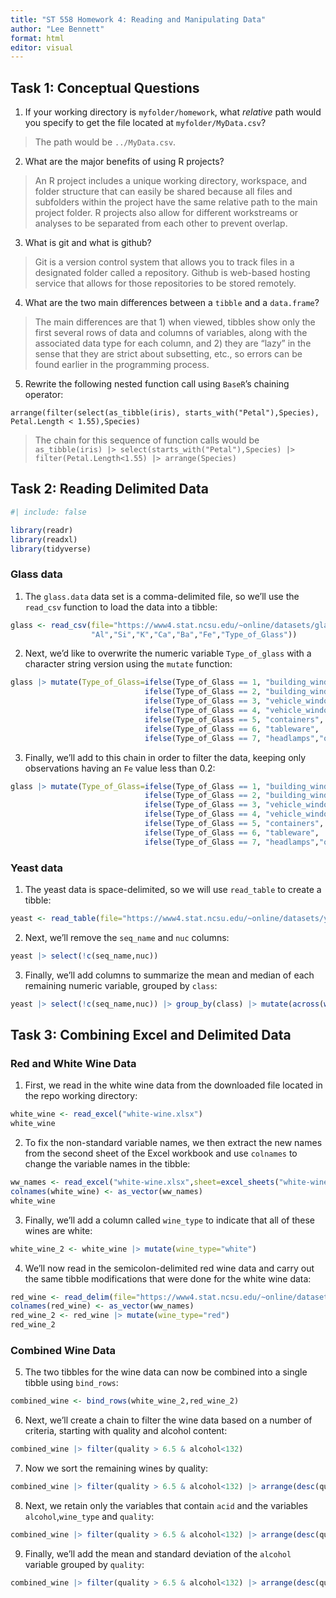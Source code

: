 ```yaml
---
title: "ST 558 Homework 4: Reading and Manipulating Data"
author: "Lee Bennett"
format: html
editor: visual
---
```


## Task 1: Conceptual Questions

1.  If your working directory is `myfolder/homework`, what *relative* path would you specify to get the file located at `myfolder/MyData.csv`?

> The path would be `../MyData.csv`.

2.  What are the major benefits of using R projects?

> An R project includes a unique working directory, workspace, and folder structure that can easily be shared because all files and subfolders within the project have the same relative path to the main project folder. R projects also allow for different workstreams or analyses to be separated from each other to prevent overlap.

3.  What is git and what is github?

> Git is a version control system that allows you to track files in a designated folder called a repository. Github  is web-based hosting service that allows for those repositories to be stored remotely.

4.  What are the two main differences between a `tibble` and a `data.frame`?

> The main differences are that 1) when viewed, tibbles show only the first several rows of data and columns of variables, along with the associated data type for each column, and 2) they are "lazy" in the sense that they are strict about subsetting, etc., so errors can be found earlier in the programming process.

5.  Rewrite the following nested function call using `BaseR`'s chaining operator:

`arrange(filter(select(as_tibble(iris), starts_with("Petal"),Species),                Petal.Length < 1.55),Species)`

> The chain for this sequence of function calls would be `as_tibble(iris) |> select(starts_with("Petal"),Species) |> filter(Petal.Length<1.55) |> arrange(Species)`

## Task 2: Reading Delimited Data


```r
#| include: false

library(readr)
library(readxl)
library(tidyverse)
```
### Glass data

1.  The `glass.data` data set is a comma-delimited file, so we'll use the `read_csv` function to load the data into a tibble:

```r
glass <- read_csv(file="https://www4.stat.ncsu.edu/~online/datasets/glass.data",col_names=c("id","RI","Na","Mg",
                  "Al","Si","K","Ca","Ba","Fe","Type_of_Glass"))
```

2.  Next, we'd like to overwrite the numeric variable `Type_of_glass` with a character string version using the `mutate` function: 

```r
glass |> mutate(Type_of_Glass=ifelse(Type_of_Glass == 1, "building_windows_float_processed",
                              ifelse(Type_of_Glass == 2, "building_windows_non_float_processed",
                              ifelse(Type_of_Glass == 3, "vehicle_windows_float processed",
                              ifelse(Type_of_Glass == 4, "vehicle_windows_non_float_processed",
                              ifelse(Type_of_Glass == 5, "containers",
                              ifelse(Type_of_Glass == 6, "tableware",
                              ifelse(Type_of_Glass == 7, "headlamps","other"))))))))

```

3.  Finally, we'll add to this chain in order to filter the data, keeping only observations having an `Fe` value less than 0.2:

```r
glass |> mutate(Type_of_Glass=ifelse(Type_of_Glass == 1, "building_windows_float_processed",
                              ifelse(Type_of_Glass == 2, "building_windows_non_float_processed",
                              ifelse(Type_of_Glass == 3, "vehicle_windows_float processed",
                              ifelse(Type_of_Glass == 4, "vehicle_windows_non_float_processed",
                              ifelse(Type_of_Glass == 5, "containers",
                              ifelse(Type_of_Glass == 6, "tableware",
                              ifelse(Type_of_Glass == 7, "headlamps","other")))))))) |> filter(Fe<0.2)
```

### Yeast data

1.  The yeast data is space-delimited, so we will use `read_table` to create a tibble:

```r
yeast <- read_table(file="https://www4.stat.ncsu.edu/~online/datasets/yeast.data",col_names=c("seq_name","mcg","gvh","alm","mit","erl","pox","vac","nuc","class"))
```

2.  Next, we'll remove the `seq_name` and `nuc` columns:

```r
yeast |> select(!c(seq_name,nuc))
```

3.  Finally, we'll add columns to summarize the mean and median of each remaining numeric variable, grouped by `class`:

```r
yeast |> select(!c(seq_name,nuc)) |> group_by(class) |> mutate(across(where(is.numeric), list(mean=mean,median=median), .names="{.col}_{.fn}"))
```


## Task 3: Combining Excel and Delimited Data

### Red and White Wine Data

1.  First, we read in the white wine data from the downloaded file located in the repo working directory:
```r
white_wine <- read_excel("white-wine.xlsx")
white_wine
```

2.  To fix the non-standard variable names, we then extract the new names from the second sheet of the Excel workbook and use `colnames` to change the variable names in the tibble:
```r
ww_names <- read_excel("white-wine.xlsx",sheet=excel_sheets("white-wine.xlsx")[2])
colnames(white_wine) <- as_vector(ww_names)
white_wine
```

3.  Finally, we'll add a column called `wine_type` to indicate that all of these wines are white:

```r
white_wine_2 <- white_wine |> mutate(wine_type="white")
```


4.  We'll now read in the semicolon-delimited red wine data and carry out the same tibble modifications that were done for the white wine data:
```r
red_wine <- read_delim(file="https://www4.stat.ncsu.edu/~online/datasets/red-wine.csv",delim=";")
colnames(red_wine) <- as_vector(ww_names)
red_wine_2 <- red_wine |> mutate(wine_type="red")
red_wine_2
```


### Combined Wine Data

5.  The two tibbles for the wine data can now be combined into a single tibble using `bind_rows`:
```r
combined_wine <- bind_rows(white_wine_2,red_wine_2)
```

6.  Next, we'll create a chain to filter the wine data based on a number of criteria, starting with quality and alcohol content:

```r
combined_wine |> filter(quality > 6.5 & alcohol<132)
```

7.  Now we sort the remaining wines by quality:

```r
combined_wine |> filter(quality > 6.5 & alcohol<132) |> arrange(desc(quality))
```

8.  Next, we retain only the variables that contain `acid` and the variables `alcohol`,`wine_type` and `quality`:

```r
combined_wine |> filter(quality > 6.5 & alcohol<132) |> arrange(desc(quality)) |> select(contains("acidity"),alcohol,wine_type, quality)
```

9.  Finally, we'll add the mean and standard deviation of the `alcohol` variable grouped by `quality`:

```r
combined_wine |> filter(quality > 6.5 & alcohol<132) |> arrange(desc(quality)) |> select(contains("acidity"),alcohol,wine_type, quality) |> group_by(quality) |> mutate(mean_alcohol=mean(alcohol), sd_alcohol=sd(alcohol))
```